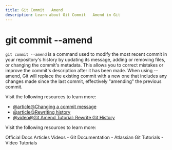 ```yaml
---
title: Git Commit   Amend
description: Learn about Git Commit   Amend in Git
---
```


# git commit --amend

`git commit --amend` is a command used to modify the most recent commit in your repository's history by updating its message, adding or removing files, or changing the commit's metadata. This allows you to correct mistakes or improve the commit's description after it has been made. When using --amend, Git will replace the existing commit with a new one that includes any changes made since the last commit, effectively "amending" the previous commit.

Visit the following resources to learn more:

- [@article@Changing a commit message](https://docs.github.com/en/enterprise-cloud@latest/pull-requests/committing-changes-to-your-project/creating-and-editing-commits/changing-a-commit-message)
- [@article@Rewriting history](https://www.atlassian.com/git/tutorials/rewriting-history)
- [@video@Git Amend Tutorial: Rewrite Git History](https://www.youtube.com/watch?v=q53umU5vMkk)

Visit the following resources to learn more:

<Tabs defaultValue="official">
<TabsList>
<TabsTrigger value="official">Official Docs</TabsTrigger>
<TabsTrigger value="article">Articles</TabsTrigger>
<TabsTrigger value="video">Videos</TabsTrigger>
</TabsList>

<TabsContent value="official">
- <Link href="https://git-scm.com/docs">Git Documentation</Link>
</TabsContent>
<TabsContent value="article">
- <Link href="https://www.atlassian.com/git/tutorials">Atlassian Git Tutorials</Link>
</TabsContent>
<TabsContent value="video">
- <Link href="https://www.youtube.com/results?search_query=git+git-commit---amend+tutorial">Video Tutorials</Link>
</TabsContent>
</Tabs>

<Outlet path="2-git-basics/commands/git-commit---amend" />
